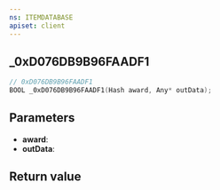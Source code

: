 ```yaml
---
ns: ITEMDATABASE
apiset: client
---
```

## _0xD076DB9B96FAADF1

```c
// 0xD076DB9B96FAADF1
BOOL _0xD076DB9B96FAADF1(Hash award, Any* outData);
```


## Parameters
* **award**:
* **outData**:

## Return value